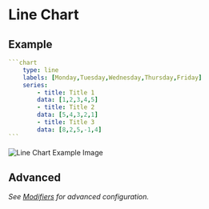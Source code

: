 # Line Chart

## Example

````yaml
```chart
    type: line
    labels: [Monday,Tuesday,Wednesday,Thursday,Friday]
    series:
        - title: Title 1
        data: [1,2,3,4,5]
        - title: Title 2
        data: [5,4,3,2,1]
        - title: Title 3
        data: [8,2,5,-1,4]
```
````

![Line Chart Example Image](https://github.com/mrtnbroder/obsidian-chartz/raw/master/images/linechart.png)

## Advanced

_See [Modifiers](/Modifiers) for advanced configuration._
